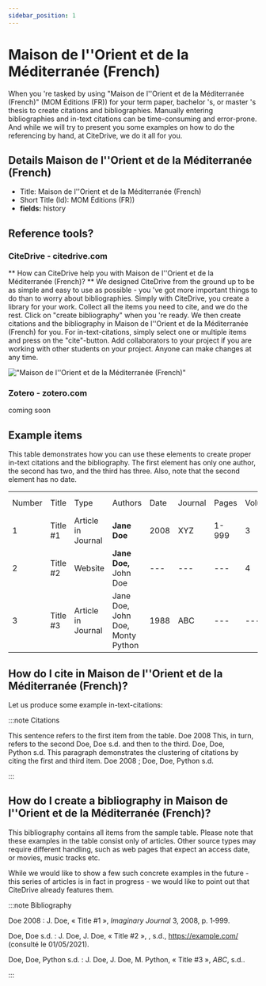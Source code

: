 ```yaml
---
sidebar_position: 1
---
```


# Maison de l''Orient et de la Méditerranée (French)

When you 're tasked by using "Maison de l''Orient et de la Méditerranée (French)" (MOM Éditions (FR)) for your term paper, bachelor 's, or master 's thesis to create citations and bibliographies.
Manually entering bibliographies and in-text citations can be time-consuming and error-prone. And while we will try to present you some examples on how to do the referencing by hand, at CiteDrive, we do it all for you.

## Details  Maison de l''Orient et de la Méditerranée (French)
* Title: Maison de l''Orient et de la Méditerranée (French)
* Short Title (Id): MOM Éditions (FR))
* **fields:** history

## Reference tools?
### CiteDrive - citedrive.com
** How can CiteDrive help you with Maison de l''Orient et de la Méditerranée (French)? **
We designed CiteDrive from the ground up to be as simple and easy to use as possible - you 've got more important things to do than to worry about bibliographies. Simply with CiteDrive, you create a library for your work. Collect all the items you need to cite, and we do the rest. Click on "create bibliography" when you 're ready. We then create citations and the bibliography in Maison de l''Orient et de la Méditerranée (French) for you. For in-text-citations, simply select one or multiple items and press on the "cite"-button. Add collaborators to your project if you are working with other students on your project. Anyone can make changes at any time.


!["Maison de l''Orient et de la Méditerranée (French)"](images/maison-de-lorient-et-de-la-mediterranee-french.svg "Choose Maison de l''Orient et de la Méditerranée (French) in the CiteDrive App")

### Zotero - zotero.com

coming soon

## Example items

This table demonstrates how you can use these elements to create proper in-text citations and the bibliography. The first element has only one author, the second has two, and the third has three. Also, note that the second element has no date.


<table>
  <tr>
   <td>Number
   </td>
   <td>Title
   </td>
   <td>Type
   </td>
   <td>Authors
   </td>
   <td>Date
   </td>
   <td>Journal
   </td>
   <td>Pages
   </td>
   <td>Volume
   </td>
   <td>Issue
   </td>
   <td>Access Date
   </td>
  </tr>
  <tr>
   <td>1
   </td>
   <td>Title #1
   </td>
   <td>Article in Journal
   </td>
   <td><strong>Jane Doe</strong>
   </td>
   <td>2008
   </td>
   <td>XYZ
   </td>
   <td>1-999
   </td>
   <td>3
   </td>
   <td>2
   </td>
   <td>--
   </td>
  </tr>
  <tr>
   <td>
2
   </td>
   <td>Title #2
   </td>
   <td>Website
   </td>
   <td><strong>Jane Doe, </strong>John Doe
   </td>
   <td>---
   </td>
   <td>---
   </td>
   <td>---
   </td>
   <td>4
   </td>
   <td>---
   </td>
   <td>2020-05-01
   </td>
  </tr>
  <tr>
   <td>3
   </td>
   <td>Title #3
   </td>
   <td>Article in Journal
   </td>
   <td>Jane Doe, John Doe, Monty Python
   </td>
   <td>1988
   </td>
   <td>ABC
   </td>
   <td>---
   </td>
   <td>---
   </td>
   <td>16
   </td>
   <td>---
   </td>
  </tr>
</table>



## How do I cite in  Maison de l''Orient et de la Méditerranée (French)?

Let us produce some example in-text-citations:

:::note Citations


This sentence refers to the first item from the table. Doe 2008 This, in turn, refers to the second Doe, Doe s.d.
and then to the third.  Doe, Doe, Python s.d.
This paragraph demonstrates the clustering of citations by citing the first and third item. Doe 2008 ; Doe, Doe, Python s.d.

:::

## How do I create a bibliography in Maison de l''Orient et de la Méditerranée (French)?

This bibliography contains all items from the sample table. Please note that these examples in the table consist only of articles. Other source types may require different handling, such as web pages that expect an access date, or movies, music tracks etc.

While we would like to show a few such concrete examples in the future - this series of articles is in fact in progress - we would like to point out that CiteDrive already features them.

:::note Bibliography

Doe 2008 : J. Doe, « Title #1 », <i>Imaginary Journal</i> 3, 2008, p. 1‑999.

Doe, Doe s.d. : J. Doe, J. Doe, « Title #2 », , s.d., https://example.com/ (consulté le 01/05/2021).

Doe, Doe, Python s.d. : J. Doe, J. Doe, M. Python, « Title #3 », <i>ABC</i>, s.d..



:::


        